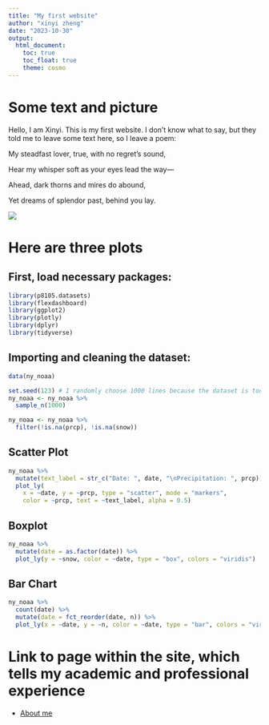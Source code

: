 ```yaml
---
title: "My first website"
author: "xinyi zheng"
date: "2023-10-30"
output: 
  html_document:
    toc: true
    toc_float: true
    theme: cosmo
---
```

# Some text and picture
Hello, I am Xinyi. This is my first website. I don’t know what to say, but they told me to leave some text here, so I leave a poem:


My steadfast lover, true, with no regret's sound,

Hear my whisper soft as your eyes lead the way—

Ahead, dark thorns and mires do abound,

Yet dreams of splendor past, behind you lay.

![](image/yyye.png)

# Here are three plots
## First, load necessary packages:
```r
library(p8105.datasets)
library(flexdashboard)
library(ggplot2)
library(plotly)
library(dplyr)
library(tidyverse)
```
## Importing and cleaning the dataset:
```r
data(ny_noaa)

set.seed(123) # I randomly choose 1000 lines because the dataset is too large
ny_noaa <- ny_noaa %>%
  sample_n(1000)

ny_noaa <- ny_noaa %>%
  filter(!is.na(prcp), !is.na(snow))

```

## Scatter Plot
```r
ny_noaa %>%
  mutate(text_label = str_c("Date: ", date, "\nPrecipitation: ", prcp)) %>% 
  plot_ly(
    x = ~date, y = ~prcp, type = "scatter", mode = "markers",
    color = ~prcp, text = ~text_label, alpha = 0.5)
```

## Boxplot
```r
ny_noaa %>%
  mutate(date = as.factor(date)) %>% 
  plot_ly(y = ~snow, color = ~date, type = "box", colors = "viridis")
```

## Bar Chart
```r
ny_noaa %>%
  count(date) %>%
  mutate(date = fct_reorder(date, n)) %>%
  plot_ly(x = ~date, y = ~n, color = ~date, type = "bar", colors = "viridis")
```

# Link to page within the site, which tells my academic and professional experience

* [About me](about.html)






